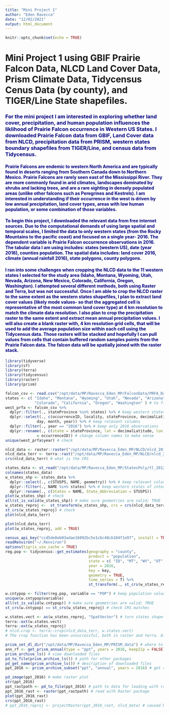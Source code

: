 ```yaml
---
title: "Mini Project 1"
author: "Eden Ravecca"
date: "12/02/2021"
output: html_document
---
```


```r
knitr::opts_chunk$set(echo = TRUE)
```
# Mini Project 1 using GBIF Prairie Falcon Data, NLCD Land Cover Data, Prism Climate Data, Tidycensus Cenus Data (by county), and TIGER/Line State shapefiles.  

### <span style="color: navy;"> For the mini project I am interested in exploring whether land cover, precipitation, and human population influences the liklihood of Prairie Falcon occurrence in Western US States. I downloaded Prairie Falcon data from GBIF, Land Cover data from NLCD, precipitation data from PRISM, western states boundary shapefiles from TIGER/Line, and census data from Tidycensus.</span>

#### <span style="color: navy;"> Prairie Falcons are endemic to western North America and are typically found in deserts ranging from Southern Canada down to Northern Mexico. Prairie Falcons are rarely seen east of the Mississippi River. They are more commonly found in arid climates, landscapes dominated by shrubs and lacking trees, and are a rare sighting in densely populated areas (unlike other falcons such as Peregrines and Kestrels). I am interested in understanding if their occurrence in the west is driven by low annual precipitation, land cover types, areas with low human population, or some combination of those variables.</span>    

#### <span style="color: navy;">To begin this project, I downloaded the relevant data from free internet sources. Due to the computational demands of using large spatial and temporal scales, I limited the data to only western states (from the Rocky Mountains to the pacific coast) and focused on a single year- 2016. The dependent variable is Prairie Falcon occurrence observations in 2016. The tabular data I am using includes: states (western US), date (year 2016), counties population. The spatial data includes: land cover 2016, climate (annual rainfall 2016), state polygons, county polygons.</span>    

#### <span style="color: navy;">I ran into some challenges when cropping the NLCD data to the 11 western states I selected for the study area (Idaho, Montana, Wyoming, Utah, Nevada, Arizona, New Mexico, Colorado, California, Oregon, Washington). I attempted several different methods, both using Raster and Terra, but was not successful. Once I am able to crop the NLCD raster to the same extent as the western states shapefiles, I plan to extract land cover values (likely mode values- so that the aggregated cell is representative of the most common land cover type) at 4 km resolution to match the climate data resolution. I also plan to crop the precipitation raster to the same extent and extract mean annual precipitation values. I will also create a blank raster with, 4 km resolution grid cells, that will be used to add the average population size within each cell using the Tidycensus data. Those rasters will be stacked and hopefully I can pull values from cells that contain buffered random samples points from the Prairie Falcon data. The falcon data will be spatially joined with the raster stack.</span>  


```r
library(tidyverse)
library(sf)
library(terra)
library(tidycensus)
library(raster)
library(prism)
```

```r
falcon_csv <- read.csv("/opt/data/MP/Ravecca_Eden_MP/FalconData/PRFA_Data.csv")
states <- c( "Idaho", "Montana", "Wyoming", "Utah", "Nevada", "Arizona", "New Mexico", 
             "Colorado", "California", "Oregon", "Washington" ) # to filter states of interest at once
west_prfa <- falcon_csv %>% 
  dplyr::filter(., stateProvince %in% states) %>% # keep western states
  dplyr::select(., c(occurrenceID, locality, stateProvince, decimalLatitude, decimalLongitude, eventDate,
              day, month, year)) %>% # keep relevant columns
  dplyr::filter(., year == "2016") %>% # keep only 2016 observations
  dplyr::rename(., c(state = stateProvince, lat = decimalLatitude, lon = decimalLongitude, date = eventDate, ID
              = occurrenceID)) # change column names to make sense
unique(west_prfa$year) # check
```

```r
nlcd_data <- raster::raster("/opt/data/MP/Ravecca_Eden_MP/NLCD/nlcd_2016_land_cover_l48.img") 
nlcd_data_terr <- terra::rast("/opt/data/MP/Ravecca_Eden_MP/NLCD/nlcd_2016_land_cover_l48.img")
crs(nlcd_data_terr) # what is the CRS
```

```r
states_data <- st_read("/opt/data/MP/Ravecca_Eden_MP/StatesPoly/tl_2012_us_state/tl_2012_us_state.shp")
colnames(states_data)
w_states_shp <- states_data %>%
  dplyr::select(., c(STUSPS, NAME, geometry)) %>% # keep relevant columns
  dplyr::filter(., NAME %in% states) %>% # keep western states of interest
  dplyr::rename(., c(States = NAME, State_Abbreviation = STUSPS))
plot(w_states_shp) # check
all(st_is_valid(w_states_shp)) # make sure geometries are valid; TRUE
w_states_reproj <-  st_transform(w_states_shp, crs = crs(nlcd_data_terr)) # reproject states polys to match NLCD data
st_crs(w_states_reproj) # check
plot(nlcd_data_terr)
```
```r
plot(nlcd_data_terr)
plot(w_states_reproj, add = TRUE)
```

```r
census_api_key("ccd5de8eb03adae16092bc5e1c6c40cb104f1e97", install = TRUE, overwrite = TRUE)
readRenviron("~/.Renviron")
options(tigris_use_cache = TRUE)
reg.pop <- tidycensus::get_estimates(geography = "county",
                                     product = "population",
                                     state = c( "ID", "MT", "WY", "UT", "NV", "AZ", "NM", "CO", "OR", "WA", "CA" ),
                                     year = 2016,
                                     key = key,
                                     geometry = TRUE,
                                     time_series = T) %>%
                                     st_transform(., st_crs(w_states_reproj))

w.cntypop <- filter(reg.pop, variable == "POP") # keep population value only (remove density)
unique(w.cntypop$variable)
all(st_is_valid(w.cntypop)) # make sure geometries are valid; TRUE
st_crs(w.cntypop) == st_crs(w_states_reproj) # check CRS matches
```

```r
w.states.vect <- as(w_states_reproj, "SpatVector") # turn states shapefiles into SpatVector for cropping (in Terra)
terra::ext(w.states.vect)
terra::ext(w_states_reproj)
# nlcd.crop <- terra::crop(nlcd_data_terr, w.states.vect)
# The crop function has been unsuccessful, both in raster and terra. After spending a lot of time troubleshooting and trying various ways to crop NLCD raster (see script) I elected to move on. I will be trying to make this work somehow, but I suspect the issue lies in the states shapefiles- although the geometries are valid, re-projects well, looks good on a map. After further investigating the issue, it may be a problem with RAM. I am currently working with Kyle to (hopefully) find a solution.
```

```r
prism_set_dl_dir("/opt/data/MP/Ravecca_Eden_MP/PRISM_data") # where to put downloaded files
ann_rf <- get_prism_annual(type = "ppt", years = 2016, keepZip = FALSE) # which prism data to download
prism_archive_ls() # view downloaded files
pd_to_file(prism_archive_ls()) # path for other packages
pd_get_name(prism_archive_ls()) # description of downloaded files
ppt_2016 <- prism_archive_subset("ppt", "annual", years = 2016) # get raster of ppt 2016
```

```r
pd_image(ppt_2016) # make raster plot
str(ppt_2016)
ppt_rastpath <- pd_to_file(ppt_2016) # path to data for loading with raster
ppt_2016_rast <- raster(ppt_rastpath) # read with Raster package
plot(ppt_2016_rast)
crs(ppt_2016_rast)
# ppt_2016_reproj <- projectRaster(ppt_2016_rast, nlcd_data) # caused R to crash, could not successfully complete, assuming because of massive size
```


































